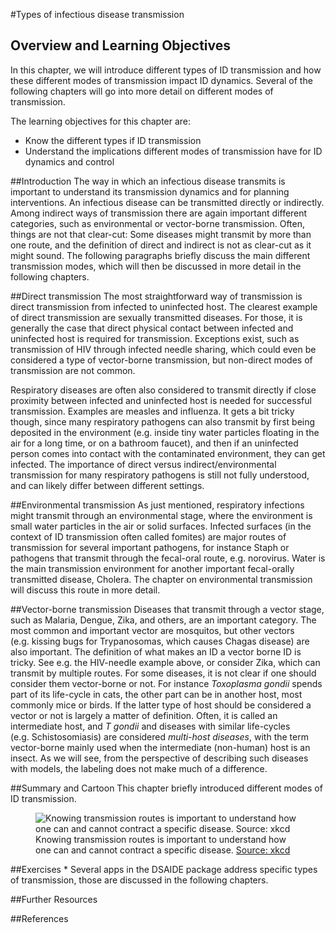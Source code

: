 #Types of infectious disease transmission


## Overview and Learning Objectives
In this chapter, we will introduce different types of ID transmission and how these different modes of transmission impact ID dynamics. Several of the following chapters will go into more detail on different modes of transmission.

The learning objectives for this chapter are:

* Know the different types if ID transmission
* Understand the implications different modes of transmission have for ID dynamics and control


##Introduction
The way in which an infectious disease transmits is important to understand its transmission dynamics and for planning interventions. An infectious disease can be transmitted directly or indirectly. Among indirect ways of transmission there are again important different categories, such as environmental or vector-borne transmission. Often, things are not that clear-cut: Some diseases might transmit by more than one route, and the definition of direct and indirect is not as clear-cut as it might sound. The following paragraphs briefly discuss the main different transmission modes, which will then be discussed in more detail in the following chapters.

##Direct transmission
The most straightforward way of transmission is direct transmission from infected to uninfected host. The clearest example of direct transmission are sexually transmitted diseases. For those, it is generally the case that direct physical contact between infected and uninfected host is required for transmission. Exceptions exist, such as transmission of HIV through infected needle sharing, which could even be considered a type of vector-borne transmission, but non-direct modes of transmission are not common. 

Respiratory diseases are often also considered to transmit directly if close proximity between infected and uninfected host is needed for successful transmission. Examples are measles and influenza. It gets a bit tricky though, since many respiratory pathogens can also transmit by first being deposited in the environment (e.g. inside tiny water particles floating in the air for a long time, or on a bathroom faucet), and then if an uninfected person comes into contact with the contaminated environment, they can get infected. The importance of direct versus indirect/environmental transmission for many respiratory pathogens is still not fully understood, and can likely differ between different settings. 


##Environmental transmission
As just mentioned, respiratory infections might transmit through an environmental stage, where the environment is small water particles in the air or solid surfaces. Infected surfaces (in the context of ID transmission often called fomites) are major routes of transmission for several important pathogens, for instance Staph or pathogens that transmit through the fecal-oral route, e.g. norovirus. Water is the main transmission environment for another important fecal-orally transmitted disease, Cholera. The chapter on environmental transmission will discuss this route in more detail.

##Vector-borne transmission
Diseases that transmit through a vector stage, such as Malaria, Dengue, Zika, and others, are an important category. The most common and important vector are mosquitos, but other vectors (e.g. kissing bugs for Trypanosomas, which causes Chagas disease) are also important. The definition of what makes an ID a vector borne ID is tricky. See e.g. the HIV-needle example above, or consider Zika, which can transmit by multiple routes. For some diseases, it is not clear if one should consider them vector-borne or not. For instance _Toxoplasma gondii_ spends part of its life-cycle in cats, the other part can be in another host, most commonly mice or birds. If the latter type of host should be considered a vector or not is largely a matter of definition. Often, it is called an intermediate host, and _T gondii_  and diseases with similar life-cycles (e.g. Schistosomiasis) are considered _multi-host diseases_, with the term vector-borne mainly used when the intermediate (non-human) host is an insect. As we will see, from the perspective of describing such diseases with models, the labeling does not make much of a difference.


##Summary and Cartoon
This chapter briefly introduced different modes of ID transmission. 

![Knowing transmission routes is important to understand how one can and cannot contract a specific disease. [Source: xkcd](https://xkcd.com/574/)](./images/xkcd-swine_flu.png)




##Exercises
* Several apps in the DSAIDE package address specific types of transmission, those are discussed in the following chapters.


##Further Resources


##References

